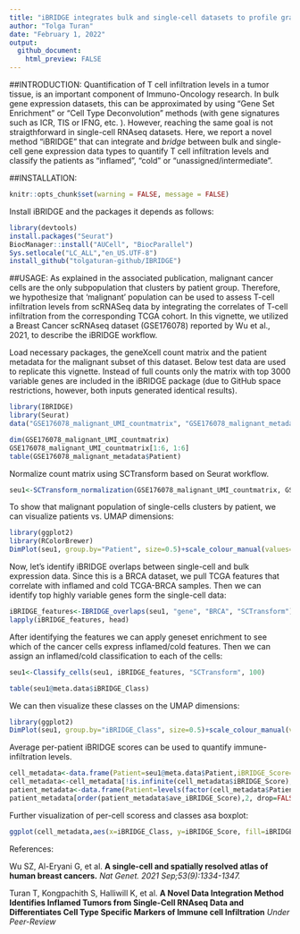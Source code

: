 ```yaml
---
title: "iBRIDGE integrates bulk and single-cell datasets to profile granular heterogeneity of TIME"
author: "Tolga Turan"
date: "February 1, 2022"
output: 
  github_document:
    html_preview: FALSE
---
```


##INTRODUCTION:
Quantification of T cell infiltration levels in a tumor tissue, is an important component of Immuno-Oncology research. In bulk gene expression datasets, this can be approximated by using "Gene Set Enrichment" or "Cell Type Deconvolution" methods (with gene signatures such as ICR, TIS or IFNG, etc. ). However, reaching the same goal is not straigthforward in single-cell RNAseq datasets. Here, we report a novel method "iBRIDGE" that can integrate and *bridge* between bulk and single-cell gene expression data types to quantify T cell infiltration levels and classify the patients as "inflamed", "cold" or "unassigned/intermediate".


##INSTALLATION:
```r
knitr::opts_chunk$set(warning = FALSE, message = FALSE) 
```
Install iBRIDGE and the packages it depends as follows:
``` r
library(devtools)
install.packages("Seurat")
BiocManager::install("AUCell", "BiocParallel")
Sys.setlocale("LC_ALL","en_US.UTF-8")
install_github("tolgaturan-github/IBRIDGE")
```

##USAGE:
As explained in the associated publication, malignant cancer cells are the only subpopulation that clusters by patient group. Therefore, we hypothesize that 'malignant' population can be used to assess T-cell infiltration levels from scRNASeq data by integrating the correlates of T-cell infiltration from the corresponding TCGA cohort. In this vignette, we utilized a Breast Cancer scRNAseq dataset (GSE176078) reported by Wu et al., 2021, to describe the iBRIDGE workflow.

  
Load necessary packages, the geneXcell count matrix and the patient metadata for the malignant subset of this dataset. 
Below test data are used to replicate this vignette. Instead of full counts only the matrix with top 3000 variable genes are included in the iBRIDGE package (due to GitHub space restrictions, however, both inputs generated identical results).
``` r
library(IBRIDGE)
library(Seurat)
data("GSE176078_malignant_UMI_countmatrix", "GSE176078_malignant_metadata", package="IBRIDGE")

dim(GSE176078_malignant_UMI_countmatrix)
GSE176078_malignant_UMI_countmatrix[1:6, 1:6]
table(GSE176078_malignant_metadata$Patient)
```

Normalize count matrix using SCTransform based on Seurat workflow.

``` r
seu1<-SCTransform_normalization(GSE176078_malignant_UMI_countmatrix, GSE176078_malignant_metadata$Patient)
```

To show that malignant population of single-cells clusters by patient, we can visualize patients vs. UMAP dimensions:
``` r
library(ggplot2)
library(RColorBrewer)
DimPlot(seu1, group.by="Patient", size=0.5)+scale_colour_manual(values=c(brewer.pal(9, "Set1"), brewer.pal(8, "Dark2"), brewer.pal(5, "Set2")))
```

Now, let's identify iBRIDGE overlaps between single-cell and bulk expression data. Since this is a BRCA dataset, we pull TCGA features that correlate with inflamed and cold TCGA-BRCA samples. Then we can identify top highly variable genes form the single-cell data:
``` r
iBRIDGE_features<-IBRIDGE_overlaps(seu1, "gene", "BRCA", "SCTransform")
lapply(iBRIDGE_features, head)
```

After identifying the features we can apply geneset enrichment to see which of the cancer cells express inflamed/cold features. Then we can assign an inflamed/cold classification to each of the cells:
``` r
seu1<-Classify_cells(seu1, iBRIDGE_features, "SCTransform", 100)
```

``` r
table(seu1@meta.data$iBRIDGE_Class)
```

We can then visualize these classes on the UMAP dimensions:
``` r
library(ggplot2)
DimPlot(seu1, group.by="iBRIDGE_Class", size=0.5)+scale_colour_manual(values=c("blue", "red", "gray"))
```


Average per-patient iBRIDGE scores can be used to quantify immune-infiltration levels.   
``` r
cell_metadata<-data.frame(Patient=seu1@meta.data$Patient,iBRIDGE_Score=seu1@meta.data$iBRIDGE_Score, iBRIDGE_Class=seu1@meta.data$iBRIDGE_Class)
cell_metadata<-cell_metadata[!is.infinite(cell_metadata$iBRIDGE_Score),]
patient_metadata<-data.frame(Patient=levels(factor(cell_metadata$Patient)), ave_iBRIDGE_Score=sapply(split(cell_metadata$iBRIDGE_Score, cell_metadata$Patient), mean))
patient_metadata[order(patient_metadata$ave_iBRIDGE_Score),2, drop=FALSE ]
```

Further visualization of per-cell scoress and classes asa boxplot:
``` r
ggplot(cell_metadata,aes(x=iBRIDGE_Class, y=iBRIDGE_Score, fill=iBRIDGE_Class))+geom_boxplot(outlier.shape=NA)+scale_fill_manual(values=c("blue", "red", "gray"))+scale_y_continuous(limits = c(0, 12))
```



References:

Wu SZ, Al-Eryani G, et al. **A single-cell and spatially resolved atlas of human breast cancers.** _Nat Genet. 2021 Sep;53(9):1334-1347._

Turan T, Kongpachith S, Halliwill K, et al. **A Novel Data Integration Method Identifies Inflamed Tumors from Single-Cell RNAseq Data and Differentiates Cell Type Specific Markers of Immune cell Infiltration** _Under Peer-Review_ 



